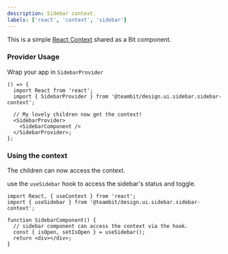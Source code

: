 ```yaml
---
description: Sidebar context.
labels: ['react', 'context', 'sidebar']
---
```




This is a simple [React Context](https://reactjs.org/docs/context.html) shared as a Bit component.

### Provider Usage

Wrap your app in `SidebarProvider`

```tsx
() => {
  import React from 'react';
  import { SidebarProvider } from '@teambit/design.ui.sidebar.sidebar-context';

  // My lovely children now get the context!
  <SidebarProvider>
    <SidebarComponent />
  </SidebarProvider>;
};
```

### Using the context 

The children can now access the context.

use the `useSidebar` hook to access the sidebar's status and toggle.

```tsx
import React, { useContext } from 'react';
import { useSidebar } from '@teambit/design.ui.sidebar.sidebar-context';

function SidebarComponent() {
  // sidebar component can access the context via the hook.
  const { isOpen, setIsOpen } = useSidebar();
  return <div></div>;
}
```
